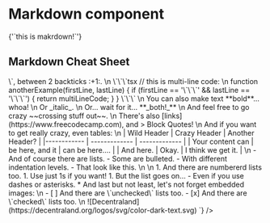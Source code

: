
<Meta title="components/Text/Markdown" />

# Markdown component

<Canvas>
  <Markdown>{'`this is makrdown!`'}</Markdown>
</Canvas>

## Markdown Cheat Sheet

<Canvas>
  <Markdown
    children={`
# Welcome to my React Markdown Editor!
\n
## This is a sub-heading...
### And here's some other cool stuff:
#### And here's some other cool stuff:
##### And here's some other cool stuff:
###### And here's some other cool stuff:
\n
Heres some code, \`<div ></div>\`, between 2 backticks :+1:.
\n
\`\`\`tsx
// this is multi-line code:
\n
function anotherExample(firstLine, lastLine) {
    if (firstLine == '\`\`\`' && lastLine == '\`\`\`') {
      return multiLineCode;
  }
}
\`\`\`
\n
You can also make text **bold**... whoa!
\n
Or _italic_.
\n
Or... wait for it... **_both!_**
\n
And feel free to go crazy ~~crossing stuff out~~.
\n
There's also [links](https://www.freecodecamp.com), and
> Block Quotes!
\n
And if you want to get really crazy, even tables:
\n
| Wild Header | Crazy Header | Another Header? |
|------------ | ------------- | ------------- |
| Your content can | be here, and it | can be here.... |
| And here. | Okay. | I think we get it. |
\n
- And of course there are lists.
  - Some are bulleted.
      - With different indentation levels.
        - That look like this.
\n
\n
1. And there are numbererd lists too.
1. Use just 1s if you want!
1. But the list goes on...
- Even if you use dashes or asterisks.
* And last but not least, let's not forget embedded images:
\n
- [ ] And there are \`unchecked\` lists too.
- [x] And there are \`checked\` lists too.
\n
![Decentraland](https://decentraland.org/logos/svg/color-dark-text.svg)
`}
  />
</Canvas>

